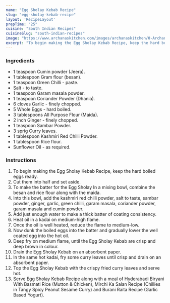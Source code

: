 ---
name: "Egg Sholay Kebab Recipe"
slug: "egg-sholay-kebab-recipe"
layout: 'RecipeLayout'
prepTime: "25"
cuisine: "South Indian Recipes"
cuisineSlug: "south-indian-recipes"
image: "https://www.archanaskitchen.com/images/archanaskitchen/0-Archanas-Kitchen-Recipes/Articles/Nagarjuna_Style_Egg_Sholay_recipe_11_1600.jpg"
excerpt: "To begin making the Egg Sholay Kebab Recipe, keep the hard boiled eggs ready"
---

### Ingredients

- 1 teaspoon Cumin powder (Jeera).
- 1 tablespoon Gram flour (besan).
- 1 teaspoon Green Chilli - paste.
- Salt - to taste.
- 1 teaspoon Garam masala powder.
- 1 teaspoon Coriander Powder (Dhania).
- 6 cloves Garlic - finely chopped.
- 5 Whole Eggs - hard boiled.
- 3 tablespoons All Purpose Flour (Maida).
- 2 inch Ginger - finely chopped.
- 1 teaspoon Sambar Powder.
- 3 sprig Curry leaves.
- 1 tablespoon Kashmiri Red Chilli Powder.
- 1 tablespoon Rice flour.
- Sunflower Oil - as required.

### Instructions

1. To begin making the Egg Sholay Kebab Recipe, keep the hard boiled eggs ready.
1. Cut them into half and set aside.
1. To make the batter for the Egg Sholay In a mixing bowl, combine the besan and rice flour along with the maida.
1. Into this bowl, add the kashmiri red chilli powder, salt to taste, sambar powder, ginger, garlic, green chilli, garam masala, coriander powder, garam masala and cumin powder.
1. Add just enough water to make a thick batter of coating consistency.
1. Heat oil in a kadai on medium-high flame.
1. Once the oil is well heated, reduce the flame to medium-low.
1. Now dunk the boiled eggs into the batter and gradually lower the well coated egg into the hot oil.
1. Deep fry on medium flame, until the Egg Sholay Kebab are crisp and deep brown in colour.
1. Drain the Egg Sholay Kebab on an absorbent paper.
1. In the same hot kadai, fry some curry leaves until crisp and drain on an absorbent paper.
1. Top the Egg Sholay Kebab with the crispy fried curry leaves and serve hot.
1. Serve Egg Sholay Kebab Recipe along with a meal of  Hyderabadi Biryani With Basmati Rice (Mutton & Chicken), Mirchi Ka Salan Recipe (Chillies in Tangy Spicy Peanut Sesame Curry) and Burani Raita Recipe (Garlic Based Yogurt).
